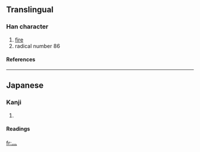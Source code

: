 {{see|火}}

==Translingual==
===Han character===
{{Han char|rn=86|rad=火|as=00|sn=4|four=|canj=竹火 (HF)}}
# [[fire]]
# radical number 86
====References====
{{Han ref|kx=0665.030|dkj=18851|dj=1074.010|hdz=32187.020|uh=706C|ud=28780}}

----
==Japanese==
===Kanji===
{{ja-kanji|grade=|rs=火00}}
# {{defn|Japanese}} 
====Readings====
{{ja-readings|on=[[ひょう]] (hyō), [[か]] (ka)|kun=[[れっか]] (rekka)}}

[[fr:灬]]